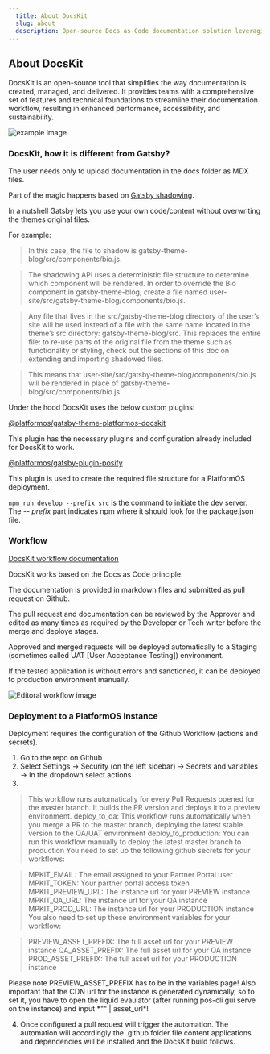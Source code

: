```yaml
---
  title: About DocsKit
  slug: about
  description: Open-source Docs as Code documentation solution leveraging platformOS, a git workflow, and a static site generator
---
```


## About DocsKit

DocsKit is an open-source tool that simplifies the way documentation is created, managed, and delivered. It provides teams with a comprehensive set of features and technical foundations to streamline their documentation workflow, resulting in enhanced performance, accessibility, and sustainability.

![example image](./_assets/flexibility.jpg)


### DocsKit, how it is different from Gatsby?

The user needs only to upload documentation in the docs folder as MDX files.

Part of the magic happens based on [Gatsby shadowing](https://www.gatsbyjs.com/docs/how-to/plugins-and-themes/shadowing/).

In a nutshell Gatsby lets you use your own code/content without overwriting the themes original files.




For example:

> In this case, the file to shadow is gatsby-theme-blog/src/components/bio.js.

> The shadowing API uses a deterministic file structure to determine which component will be rendered. In order to override the Bio component in gatsby-theme-blog, create a file named user-site/src/gatsby-theme-blog/components/bio.js.

> Any file that lives in the src/gatsby-theme-blog directory of the user’s site will be used instead of a file with the same name located in the theme’s src directory: gatsby-theme-blog/src. This replaces the entire file: to re-use parts of the original file from the theme such as functionality or styling, check out the sections of this doc on extending and importing shadowed files.

> This means that user-site/src/gatsby-theme-blog/components/bio.js will be rendered in place of gatsby-theme-blog/src/components/bio.js.



Under the hood DocsKit uses the below custom plugins:

[@platformos/gatsby-theme-platformos-docskit](https://www.npmjs.com/package/@platformos/gatsby-theme-platformos-docskit)

This plugin has the necessary plugins and configuration already included for DocsKit to work.



[@platformos/gatsby-plugin-posify](https://www.npmjs.com/package/@platformos/gatsby-plugin-posify?activeTab=readme)

This plugin is used to create the required file structure for a PlatformOS deployment.


`npm run develop --prefix src` is the command to initiate the dev server. The *-- prefix* part indicates npm where it should look for the package.json file.


### Workflow

[DocsKit workflow documentation](https://docskit-preview.staging.oregon.platform-os.com/docskit/editorial-workflow/)

DocsKit works based on the Docs as Code principle.

The documentation is provided in markdown files and submitted as pull request on Github.

The pull request and documentation can be reviewed by the Approver and edited as many times as required by the Developer or Tech writer before the merge and deploye stages. 

Approved and merged requests will be deployed automatically to a Staging (sometimes called UAT [User Acceptance Testing]) environment.

If the tested application is without errors and sanctioned, it can be deployed to production environment manually.

![Editoral workflow image](./_assets/editorial_workflow.png)

### Deployment to a PlatformOS instance

Deployment requires the configuration of the Github Workflow (actions and secrets).

1. Go to the repo on Github
2. Select Settings -> Security (on the left sidebar) -> Secrets and variables -> In the dropdown select actions
3. 

> This workflow runs automatically for every Pull Requests opened for the master branch. It builds the PR version and deploys it to a preview environment.
deploy_to_qa: This workflow runs automatically when you merge a PR to the master branch, deploying the latest stable version to the QA/UAT environment
deploy_to_production: You can run this workflow manually to deploy the latest master branch to production
You need to set up the following github secrets for your workflows:

> MPKIT_EMAIL: The email assigned to your Partner Portal user
MPKIT_TOKEN: Your partner portal access token
MPKIT_PREVIEW_URL: The instance url for your PREVIEW instance
MPKIT_QA_URL: The instance url for your QA instance
MPKIT_PROD_URL: The instance url for your PRODUCTION instance
You also need to set up these environment variables for your workflow:

> PREVIEW_ASSET_PREFIX: The full asset url for your PREVIEW instance 
QA_ASSET_PREFIX: The full asset url for your QA instance
PROD_ASSET_PREFIX: The full asset url for your PRODUCTION instance 

<Message variant="info" filled>
  Please note PREVIEW_ASSET_PREFIX has to be in the variables page!
  Also important that the CDN url for the instance is generated dynamically, so to set it, you have to open the liquid evaulator (after running pos-cli gui serve on the instance) and input *"" | asset_url*!
</Message>

4. Once configured a pull request will trigger the automation. The automation will accordingly the .github folder file content applications and dependencies will be installed and the DocsKit build follows.

